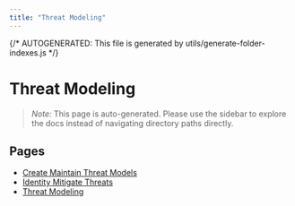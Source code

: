 ```yaml
---
title: "Threat Modeling"
---
```


{/* AUTOGENERATED: This file is generated by utils/generate-folder-indexes.js */}

# Threat Modeling

> _Note:_ This page is auto-generated. Please use the sidebar to explore the docs instead of navigating directory paths directly.

## Pages

- [Create Maintain Threat Models](/threat-modeling/create-maintain-threat-models)
- [Identity Mitigate Threats](/threat-modeling/identity-mitigate-threats)
- [Threat Modeling](/threat-modeling/overview)

